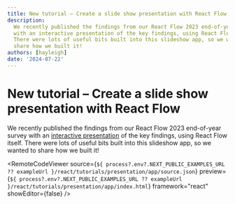```yaml
---
title: New tutorial – Create a slide show presentation with React Flow
description:
  We recently published the findings from our React Flow 2023 end-of-year survey
  with an interactive presentation of the key findings, using React Flow itself.
  There were lots of useful bits built into this slideshow app, so we wanted to
  share how we built it!
authors: [hayleigh]
date: '2024-07-22'
---
```



# New tutorial – Create a slide show presentation with React Flow

We recently published the findings from our React Flow 2023 end-of-year survey
with an [interactive presentation](/developer-survey-2023) of the key findings,
using React Flow itself. There were lots of useful bits built into this slideshow
app, so we wanted to share how we built it!

<RemoteCodeViewer
  source={`${
    process?.env?.NEXT_PUBLIC_EXAMPLES_URL ?? exampleUrl
  }/react/tutorials/presentation/app/source.json`}
  preview={`${
    process?.env?.NEXT_PUBLIC_EXAMPLES_URL ?? exampleUrl
  }/react/tutorials/presentation/app/index.html`}
  framework="react"
  showEditor={false}
/>

